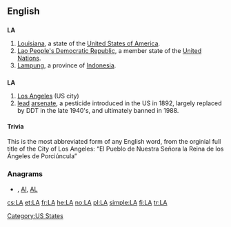 {{also|Appendix:Variations of "la"}}
==English==

==={{abbreviation}}===
'''LA'''

# [[Louisiana]], a state of the [[United States of America]].
# [[Lao People's Democratic Republic]], a member state of the [[United Nations]].
# [[Lampung]], a province of [[Indonesia]].

==={{initialism}}===
'''LA'''

# [[Los Angeles]] (US city)
# [[lead]] [[arsenate]], a pesticide introduced in the US in 1892, largely replaced by DDT in the late 1940's, and ultimately banned in 1988.

====Trivia====
This is the most abbreviated form of any English word, from the orginial full title of the City of Los Angeles: “El Pueblo de Nuestra Señora la Reina de los Ángeles de Porciúncula”

===Anagrams===
* {{alphagram|[[al#English|al]]}} , [[Al#English|Al]], [[AL#English|AL]]


[[Category:US States]]

[[cs:LA]]
[[et:LA]]
[[fr:LA]]
[[he:LA]]
[[no:LA]]
[[pl:LA]]
[[simple:LA]]
[[fi:LA]]
[[tr:LA]]